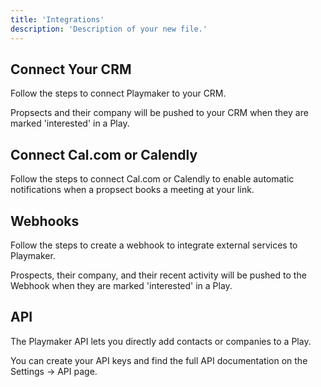 ```yaml
---
title: 'Integrations'
description: 'Description of your new file.'
---
```


## Connect Your CRM

Follow the steps to connect Playmaker to your CRM. 

Propsects and their company will be pushed to your CRM when they are marked 'interested' in a Play.


## Connect Cal.com or Calendly

Follow the steps to connect Cal.com or Calendly to enable automatic notifications when a propsect books a meeting at your link.


## Webhooks

Follow the steps to create a webhook to integrate external services to Playmaker.

Prospects, their company, and their recent activity will be pushed to the Webhook when they are marked 'interested' in a Play.


## API

The Playmaker API lets you directly add contacts or companies to a Play. 

You can create your API keys and find the full API documentation on the Settings -> API page.